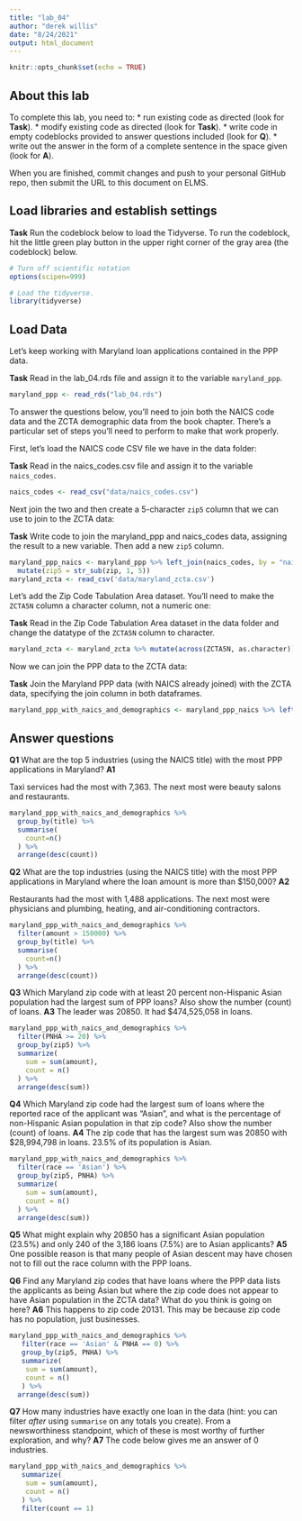 ```yaml
---
title: "lab_04"
author: "derek willis"
date: "8/24/2021"
output: html_document
---
```


```r
knitr::opts_chunk$set(echo = TRUE)
```

## About this lab

To complete this lab, you need to:
* run existing code as directed (look for **Task**).
* modify existing code as directed (look for **Task**).
* write code in empty codeblocks provided to answer questions included (look for **Q**).
* write out the answer in the form of a complete sentence in the space given (look for **A**).

When you are finished, commit changes and push to your personal GitHub repo, then submit the URL to this document on ELMS.

## Load libraries and establish settings

**Task** Run the codeblock below to load the Tidyverse. To run the codeblock, hit the little green play button in the upper right corner of the gray area (the codeblock) below.

```r
# Turn off scientific notation
options(scipen=999)

# Load the tidyverse.
library(tidyverse)
```

## Load Data

Let's keep working with Maryland loan applications contained in the PPP data.

**Task** Read in the lab_04.rds file and assign it to the variable `maryland_ppp`.

```r
maryland_ppp <- read_rds("lab_04.rds")
```

To answer the questions below, you'll need to join both the NAICS code data and the ZCTA demographic data from the book chapter. There's a particular set of steps you'll need to perform to make that work properly.

First, let's load the NAICS code CSV file we have in the data folder:

**Task** Read in the naics_codes.csv file and assign it to the variable `naics_codes`.

```r
naics_codes <- read_csv("data/naics_codes.csv")
```

Next join the two and then create a 5-character `zip5` column that we can use to join to the ZCTA data:



**Task** Write code to join the maryland_ppp and naics_codes data, assigning the result to a new variable. Then add a new `zip5` column.

```r
maryland_ppp_naics <- maryland_ppp %>% left_join(naics_codes, by = "naics_code") %>%
  mutate(zip5 = str_sub(zip, 1, 5))
maryland_zcta <- read_csv('data/maryland_zcta.csv')
```

Let's add the Zip Code Tabulation Area dataset. You'll need to make the `ZCTA5N` column a character column, not a numeric one:

**Task** Read in the Zip Code Tabulation Area dataset in the data folder and change the datatype of the `ZCTA5N` column to character.

```r
maryland_zcta <- maryland_zcta %>% mutate(across(ZCTA5N, as.character))
```

Now we can join the PPP data to the ZCTA data:

**Task** Join the Maryland PPP data (with NAICS already joined) with the ZCTA data, specifying the join column in both dataframes.

```r
maryland_ppp_with_naics_and_demographics <- maryland_ppp_naics %>% left_join(maryland_zcta, by=c("zip5"="ZCTA5N")) 
```

## Answer questions

**Q1** What are the top 5 industries (using the NAICS title) with the most PPP applications in Maryland?
**A1** 

Taxi services had the most with 7,363. The next most were beauty salons and restaurants.
```r
maryland_ppp_with_naics_and_demographics %>%
  group_by(title) %>%
  summarise(
    count=n()
  ) %>%
  arrange(desc(count))
```

**Q2** What are the top industries (using the NAICS title) with the most PPP applications in Maryland where the loan amount is more than $150,000?
**A2** 

Restaurants had the most with 1,488 applications.  The next most were physicians and plumbing, heating, and air-conditioning contractors.
```r
maryland_ppp_with_naics_and_demographics %>%
  filter(amount > 150000) %>%
  group_by(title) %>%
  summarise(
    count=n()
  ) %>%
  arrange(desc(count))

```

**Q3** Which Maryland zip code with at least 20 percent non-Hispanic Asian population had the largest sum of PPP loans? Also show the number (count) of loans.
**A3** 
The leader was 20850.  It had $474,525,058 in loans.

```r
maryland_ppp_with_naics_and_demographics %>%
  filter(PNHA >= 20) %>%
  group_by(zip5) %>%
  summarize(
    sum = sum(amount),
    count = n()
  ) %>%
  arrange(desc(sum))
```

**Q4** Which Maryland zip code had the largest sum of loans where the reported race of the applicant was "Asian", and what is the percentage of non-Hispanic Asian population in that zip code? Also show the number (count) of loans.
**A4** 
The zip code that has the largest sum was 20850 with $28,994,798 in loans. 23.5% of its population is Asian. 
```r
maryland_ppp_with_naics_and_demographics %>%
  filter(race == 'Asian') %>%
  group_by(zip5, PNHA) %>%
  summarize(
    sum = sum(amount),
    count = n()
  ) %>%
  arrange(desc(sum))

```

**Q5** What might explain why 20850 has a significant Asian population (23.5%) and only 240 of the 3,186 loans (7.5%) are to Asian applicants?
**A5** 
One possible reason is that many people of Asian descent may have chosen not to fill out the race column with the PPP loans.

**Q6** Find any Maryland zip codes that have loans where the PPP data lists the applicants as being Asian but where the zip code does not appear to have Asian population in the ZCTA data? What do you think is going on here?
**A6** This happens to zip code 20131.  This may be because zip code has no population, just businesses.   


```r
maryland_ppp_with_naics_and_demographics %>%
   filter(race == 'Asian' & PNHA == 0) %>%
   group_by(zip5, PNHA) %>%
   summarize(
    sum = sum(amount),
    count = n()
   ) %>%
  arrange(desc(sum))

```

**Q7** How many industries have exactly one loan in the data (hint: you can filter _after_ using `summarise` on any totals you create). From a newsworthiness standpoint, which of these is most worthy of further exploration, and why?
**A7** The code below gives me an answer of 0 industries.

```r
maryland_ppp_with_naics_and_demographics %>%
   summarize(
    sum = sum(amount),
    count = n()
   ) %>%
   filter(count == 1) 
  
```
